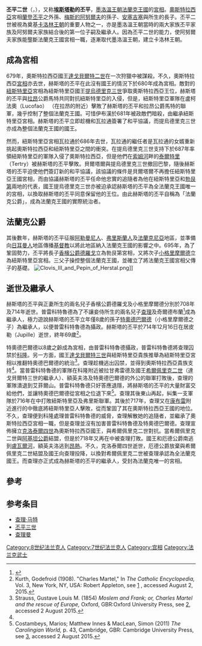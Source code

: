 {{卡洛林王朝}}
'''丕平二世'''（{{lang|en|Pepin of Herstal}}，{{bd|645年||714年|12月16日}}），又称'''[[埃斯塔勒|埃斯塔勒]]的丕平'''，[[墨洛溫王朝|墨洛溫王朝]][[法蘭克王國|法蘭克王國]]的[[宮相|宮相]]。[[奧斯特拉西亞|奧斯特拉西亞]]宮相[[蘭登丕平|蘭登丕平]]之外孫、[[梅斯的阿努爾夫|梅斯的阿努爾夫]]的孫子、[[安塞吉塞|安塞吉塞]]與{{link-en|圣贝加|Begga}}所生的長子。丕平二世被視為奠基[[卡洛林王朝|卡洛林王朝]]的重要人物之一，亦是墨洛溫王朝當時的兩大家族丕平家族及阿努爾夫家族結合後的第一位子嗣及繼承人。因為丕平二世的能力，使阿努爾夫家族能壟斷法蘭克王國宮相一職，逐漸取代墨洛溫王朝，建立卡洛林王朝。

==成為宮相==
679年，奧斯特拉西亞國王[[達戈貝爾特二世|達戈貝爾特二世]]在一次狩獵中被謀殺。不久，奧斯特拉西亞[[宮相|宮相]]{{link-en|武尔福阿尔德|Wulfoald}}亦去世，赫斯塔的丕平在此沒有國王的情況下於680年成為宮相。敵對的[[紐斯特里亞|紐斯特里亞]]宮相{{link-en|埃布罗音|Ebroin}}為紐斯特里亞國王[[提烏德里克三世|提烏德里克三世]]爭取奧斯特拉西亞王位，赫斯塔的丕平與[[拉昂|拉昂]]公爵馬特共同對抗紐斯特里亞的入侵，但是，紐斯特里亞軍隊在盧柯法奧（Lucofao） （在拉昂的附近）擊敗了赫斯塔的丕平和拉昂公爵馬特的聯軍，幾乎控制了整個法蘭克王國。可惜伊布漢於681年被政敵們暗殺，由{{link-en|瓦拉通|Waratton}}繼承紐斯特里亞宮相。赫斯塔的丕平立即趁機和瓦拉通簽署了和平協議，而提烏德里克三世亦成為整個法蘭克王國的國王。

然而，紐斯特里亞宮相瓦拉通於686年去世，瓦拉通的繼任者是瓦拉通的女婿{{link-en|貝爾塔爾|Berthar}}重新挑起奧斯特拉西亞和紐斯特里亞之間的衝突。在提烏德里克三世支持下於687年率領紐斯特里亞的軍隊入侵了奧斯特拉西亞，但是他們在[[索姆河|索姆河]]畔的[[泰爾特里|泰爾特里]]（Tertry）被赫斯塔的丕平擊敗。貝爾塔爾與提烏德里克三世撤回巴黎，隨後赫斯塔的丕平迫使他們簽訂新的和平協議，該協議的條件是貝爾塔爾不再擔任紐斯特里亞王國宮相，而由協議赫斯塔的丕平任命他忠實的追隨者{{link-en|诺德贝特|Nordebert}}為他在紐斯特里亞和[[勃艮第|勃艮第]]兩地的代表，國王提烏德里克三世亦被迫承認赫斯塔的丕平為全法蘭克王國唯一的宮相，以換取赫斯塔的丕平同意保留他的王位。由此赫斯塔的丕平自稱為「法蘭克公爵」，成為法蘭克王國的實際統治者。

==法蘭克公爵==
其後數年，赫斯塔的丕平征服[[阿勒曼尼人|阿勒曼尼人]]、[[弗里斯蘭人|弗里斯蘭人]]及[[法蘭克尼亞|法蘭克尼亞]]地區，並準備向[[日耳曼人|日耳曼人]]地區傳播[[基督教|基督教]]以將此地區納入法蘭克王國的影響之中。695年，為了鞏固勢力，丕平將長子[[香檳的德羅戈|香檳公爵德羅戈]]立為勃艮第宮相，又將次子[[格里莫二世|小格里摩爾德]]立為紐斯特里亞宮相。三父子操控整個法蘭克王國，並確立了將法蘭克王國宮相父傳子的基礎。
[[File:Clovis_III_and_Pepin_of_Herstal.png|left]]]]
==逝世及繼承人==
赫斯塔的丕平與正妻{{link-en|普雷科特魯德|Plectrude}}所生的兩名兒子香檳公爵德羅戈及小格里摩爾德分別於708年及714年逝世。普雷科特魯德為了不讓妾侍{{link-en|阿爾派達|Alpaida}}所生的兩名兒子[[查理·馬特|查理]]及奇爾德布蘭<ref>{{cite book|editor1-last=Commire|editor1-first=Anne|title=Women in World History: A Biographical Encyclopedia|date=2002|publisher=Yorkin Publications|location=Waterford, Connecticut|isbn=0-7876-4074-3|url=http://www.highbeam.com/doc/1G2-2591300322.html|chapter=Alphaida (c. 654–c. 714)|subscription=yes|access-date=2017-08-31|archive-url=https://web.archive.org/web/20150924170313/http://www.highbeam.com/doc/1G2-2591300322.html|archive-date=2015-09-24|dead-url=yes}}</ref>成為繼承人，極力遊說赫斯塔的丕平立年僅8歲的孫子[[特奧德巴爾德|特奧德巴爾德]]（小格里摩爾德之子）為繼承人，以便普雷科特魯德為攝政。赫斯塔的丕平於714年12月16日在居皮勒（Jupille）逝世，終年69歲<ref name=Kurth>Kurth, Godefroid (1908). "Charles Martel," In ''The Catholic Encyclopedia,'' Vol. 3, New York, NY, USA: Robert Appleton, see [http://www.newadvent.org/cathen/03629a.htm] {{Wayback|url=http://www.newadvent.org/cathen/03629a.htm |date=20211218232748 }}, accessed August 2, 2015.{{update after|2015|8|3}}</ref>。

特奧德巴爾德以8歲之齡成為宮相，由普雷科特魯德攝政，普雷科特魯德將查理囚禁於[[科隆|科隆]]。另一方面，國王[[達戈貝爾特三世|達戈貝爾特三世]]與紐斯特里亞貴族推舉{{link-en|額英夫洛|Ragenfrid}}為紐斯特里亞宮相以推翻特奧德巴爾德的統治<ref name=Strauss>Strauss, Gustave Louis M. (1854) ''Moslem and Frank; or, Charles Martel and the rescue of Europe,'' Oxford, GBR:Oxford University Press, see [https://books.google.com/books?id=Z4YBAAAAQAAJ], accessed 2 August 2015.{{page needed|date=August 2015}}</ref>。查理趁機逃出囚禁，並得到奧斯特拉西亞貴族支持<ref name=Kurth />。當普雷科特魯德的軍隊在科隆附近被拉甘弗雷德及國王[[希爾佩里克二世|希爾佩里克二世]]（達戈貝爾特三世的繼承人）、額英夫洛及特奧德巴爾德的外公{{link-en|弗里斯王拉巴德|Redbad, King of the Frisians}}的聯軍打敗後，查理的軍隊潰退到艾菲爾山。普雷科特魯德只好答應退隱，將赫斯塔的丕平的大量財富交給他們，並讓特奧德巴爾德從宮相之位退下來<ref name=Costambeys>Costambeys, Marios; Matthew Innes & MacLean, Simon (2011) ''The Carolingian World,'' p. 43, Cambridge, GBR: Cambridge University Press, see [https://books.google.com/books?isbn=0521563666], accessed 2 August 2015.</ref>。查理其後東山再起，糾集一支軍隊於716年在{{link-en|阿梅爾戰役|Battle of Amblève}}中打敗紐斯特里亞及弗里斯聯軍。其後於717年，查理又在[[康布雷|康布雷]]附近進行的{{link-en|萬西之戰|Battle of Vincy}}中徹底將紐斯特里亞人擊敗，從而鞏固了其在奧斯特拉西亞王國的地位。不久，查理便到科隆處理普雷科特魯德的威脅，查理解散她的追隨者，並繼承了奧斯特拉西亞宮相一職，但是查理並沒有加害普雷科特魯德及特奧德巴爾德。查理宣佈擁立[[克洛泰爾四世|克洛泰爾四世]]為奧斯特拉西亞國王，與希爾佩里克二世對抗。當希爾佩里克二世與[[阿基坦公爵|阿基坦公爵]]{{link-en|偉大的厄德|Odo the Great}}結盟，但是於718年又再在{{link-en|蘇瓦松戰役|Battle of Soissons (718)}}中被查理打敗。國王和厄德公爵南逃到[[盧瓦爾河|盧瓦爾河]]，額英夫洛逃到[[昂熱|昂熱]]。不久，克洛泰爾四世逝世，厄德公爵放棄與希爾佩里克二世結盟及國王向查理投降，以換對希爾佩里克二世被查理承認為全法蘭克國王。而查理亦正式成為赫斯塔的丕平的繼承人，受封為法蘭克唯一的宮相。

==參考==
{{reflist}}

== 参考条目 ==
* [[查理·马特|查理·马特]]
* [[丕平三世|丕平三世]]
* [[查理曼|查理曼]]

{{S-start}}
{{S-hou|[[加洛林王朝|加洛林王朝]]||645年|714年|12月16日|name=赫斯塔的丕平}}
{{s-reg}}
{{S-new}}
{{S-ttl|title=[[法蘭克公爵|法蘭克公爵]]|years=687年—714年12月16日}}
{{S-aft|after=[[特奧德巴爾德|特奧德巴爾德]]}}
{{s-break}}
{{S-bef|before={{link-en|武尔福阿尔德|Wulfoald}}}}
{{S-ttl|title=[[宮相列表|奥斯特拉西亞宮相]]|years=680年—714年12月16日}}
{{S-aft|after=[[特奧德巴爾德|特奧德巴爾德]]}}
{{s-break}}
{{s-bef|before={{link-en|貝爾塔爾|Berthar}}}}
{{s-ttl|title=[[宮相列表|紐斯特里亞宮相]]|years=688年—695年}}
{{s-aft|after=[[格里莫二世|小格里摩爾德]]}}
{{s-end}}

{{Authority control}}
[[Category:8世纪法兰克人|Category:8世纪法兰克人]]
[[Category:7世纪法兰克人|Category:7世纪法兰克人]]
[[Category:宫相|Category:宫相]]
[[Category:法兰克武士|Category:法兰克武士]]